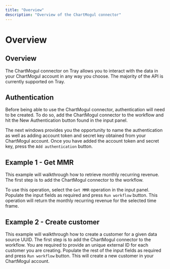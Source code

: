```yaml
---
title: "Overview"
description: "Overview of the ChartMogul connector"
---
```


# Overview

## Overview

The ChartMogul connector on Tray allows you to interact with the data in your ChartMogul account in any way you choose. The majority of the API is currently supported on Tray.

## Authentication

Before being able to use the ChartMogul connector, authentication will need to be created. To do so, add the ChartMogul connector to the workflow and hit the New Authentication button found in the input panel.

The next windows provides you the opportunity to name the authentication as well as adding account token and secret key obtained from your ChartMogul account. Once you have added the account token and secret key, press the `Add authentication` button.

## Example 1 - Get MMR

This example will walkthrough how to retrieve monthly recurring revenue. The first step is to add the ChartMogul connector to the workflow.

To use this operation, select the `Get MMR` operation in the input panel. Populate the input fields as required and press `Run workflow` button. This operation will return the monthly recurring revenue for the selected time frame.

## Example 2 - Create customer

This example will walkthrough how to create a customer for a given data source UUID. The first step is to add the ChartMogul connector to the workflow. You are required to provide an unique external ID for each customer you are creating. Populate the rest of the input fields as required and press `Run workflow` button. This will create a new customer in your ChartMogul account.

